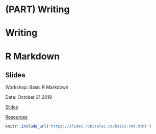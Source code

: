 # (PART) Writing {-} 

# Writing


# R Markdown

## Slides
Workshop: Basic R Markdown 

Date: October 21 2019

[Slides](https://slides.robitalec.ca/basic-rmd.html)

[Resources](https://slides.robitalec.ca/basic-rmd/basic-rmd.zip)

```r
knitr::include_url('https://slides.robitalec.ca/basic-rmd.html')
```

